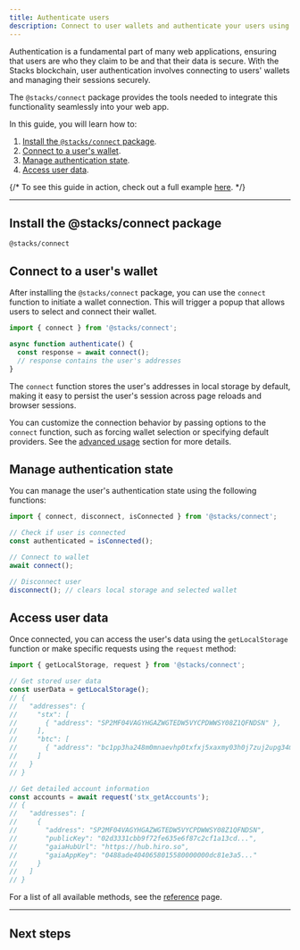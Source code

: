```yaml
---
title: Authenticate users
description: Connect to user wallets and authenticate your users using @stacks/connect.
---
```



Authentication is a fundamental part of many web applications, ensuring that users are who they claim to be and that their data is secure. With the Stacks blockchain, user authentication involves connecting to users' wallets and managing their sessions securely.

The `@stacks/connect` package provides the tools needed to integrate this functionality seamlessly into your web app.

In this guide, you will learn how to:

1. [Install the `@stacks/connect` package](#install-the-stacksconnect-package).
2. [Connect to a user's wallet](#connect-to-a-users-wallet).
3. [Manage authentication state](#manage-authentication-state).
4. [Access user data](#access-user-data).

{/* <Callout>To see this guide in action, check out a full example [here](https://github.com/hiro-so/stacks-connect-example).</Callout> */}

---

## Install the @stacks/connect package

```package-install
@stacks/connect
```

## Connect to a user's wallet

After installing the `@stacks/connect` package, you can use the `connect` function to initiate a wallet connection. This will trigger a popup that allows users to select and connect their wallet.

```ts
import { connect } from '@stacks/connect';

async function authenticate() {
  const response = await connect();
  // response contains the user's addresses
}
```

<div className="not-prose relative overflow-hidden">
  <div className="relative bg-card rounded-lg border border-border/50 overflow-auto p-8 h-auto">
    <div className="absolute inset-x-0 bottom-0">
      <ContentBackground />
    </div>
    <div className="grid place-items-center h-full">
      <ConnectWalletButton />
    </div>
  </div>
</div>

The `connect` function stores the user's addresses in local storage by default, making it easy to persist the user's session across page reloads and browser sessions.

<Callout>You can customize the connection behavior by passing options to the `connect` function, such as forcing wallet selection or specifying default providers. See the [advanced usage](/stacks/connect/packages/connect#advanced-usage) section for more details.</Callout>

## Manage authentication state

You can manage the user's authentication state using the following functions:

```ts
import { connect, disconnect, isConnected } from '@stacks/connect';

// Check if user is connected
const authenticated = isConnected();

// Connect to wallet
await connect();

// Disconnect user
disconnect(); // clears local storage and selected wallet
```

## Access user data

Once connected, you can access the user's data using the `getLocalStorage` function or make specific requests using the `request` method:

```ts
import { getLocalStorage, request } from '@stacks/connect';

// Get stored user data
const userData = getLocalStorage();
// {
//   "addresses": {
//     "stx": [
//       { "address": "SP2MF04VAGYHGAZWGTEDW5VYCPDWWSY08Z1QFNDSN" },
//     ],
//     "btc": [
//       { "address": "bc1pp3ha248m0mnaevhp0txfxj5xaxmy03h0j7zuj2upg34mt7s7e32q7mdfae" },
//     ]
//   }
// }

// Get detailed account information
const accounts = await request('stx_getAccounts');
// {
//   "addresses": [
//     {
//       "address": "SP2MF04VAGYHGAZWGTEDW5VYCPDWWSY08Z1QFNDSN",
//       "publicKey": "02d3331cbb9f72fe635e6f87c2cf1a13cd...",
//       "gaiaHubUrl": "https://hub.hiro.so",
//       "gaiaAppKey": "0488ade4040658015580000000dc81e3a5..."
//     }
//   ]
// }
```

<Callout title="Note">For a list of all available methods, see the [reference](/stacks/connect/packages/connect) page.</Callout>

---

## Next steps

<Cards>
  <Card
    href="/stacks/connect/guides/broadcast-transactions"
    title="Broadcast transactions"
    description="Learn how to sign and broadcast transactions."
  />
  <Card
    href="/stacks/stacks.js/guides/post-conditions"
    title="Deep dive into post-conditions"
    description="Learn how to build post-conditions to secure your smart contracts."
  />
</Cards>